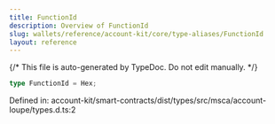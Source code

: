 ```yaml
---
title: FunctionId
description: Overview of FunctionId
slug: wallets/reference/account-kit/core/type-aliases/FunctionId
layout: reference
---
```


{/* This file is auto-generated by TypeDoc. Do not edit manually. */}

```ts
type FunctionId = Hex;
```

Defined in: account-kit/smart-contracts/dist/types/src/msca/account-loupe/types.d.ts:2
